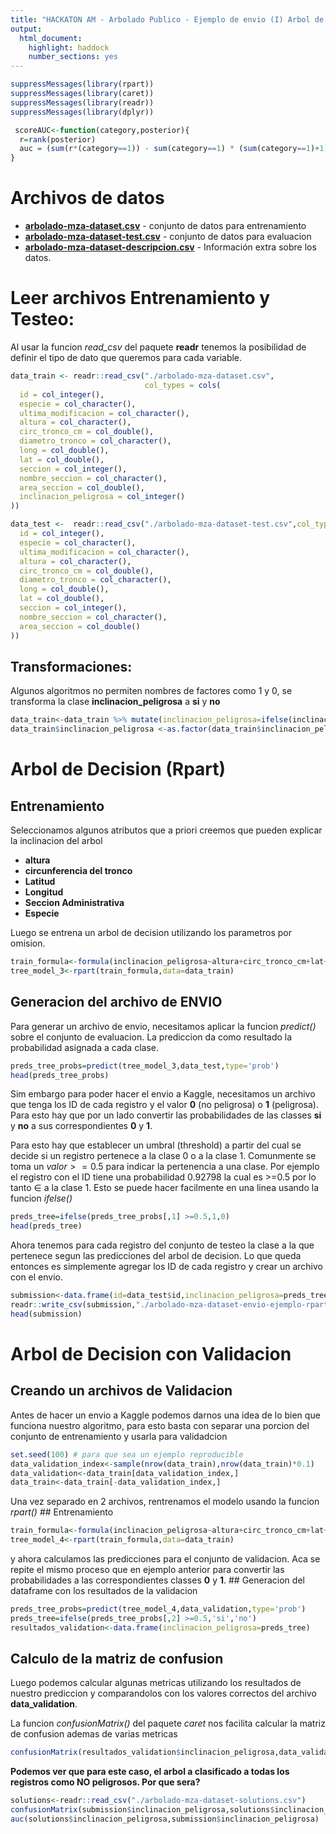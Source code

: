 ```yaml
---
title: "HACKATON AM - Arbolado Publico - Ejemplo de envio (I) Arbol de decision RPART"
output:
  html_document: 
    highlight: haddock
    number_sections: yes
---
```

```r

suppressMessages(library(rpart))
suppressMessages(library(caret))
suppressMessages(library(readr))
suppressMessages(library(dplyr))

```


```r
 scoreAUC<-function(category,posterior){
  r=rank(posterior)
  auc = (sum(r*(category==1)) - sum(category==1) * (sum(category==1)+1)/2) / ( sum(category<1) * sum(category==1));
}
```
# Archivos de datos

* **[arbolado-mza-dataset.csv](https://www.dropbox.com/s/5a0u4h55qnvklhl/arbolado-mza-dataset.csv?dl=1)** - conjunto de datos para entrenamiento
* **[arbolado-mza-dataset-test.csv](https://www.dropbox.com/s/v6nmg1ny47kj9du/arbolado-mza-dataset-test.csv?dl=1)** - conjunto de datos para evaluacion
* **[arbolado-mza-dataset-descripcion.csv](https://www.dropbox.com/s/qvf0frk1ejpu476/arbolado-mza-dataset-descripcion.csv?dl=1)** - Información extra sobre los datos.

# Leer archivos  Entrenamiento y Testeo:

Al usar la funcion *read_csv* del paquete **readr** tenemos la posibilidad de definir el tipo de dato que queremos para cada variable.

```r
data_train <- readr::read_csv("./arbolado-mza-dataset.csv",
                              col_types = cols(
  id = col_integer(),
  especie = col_character(),
  ultima_modificacion = col_character(),
  altura = col_character(),
  circ_tronco_cm = col_double(),
  diametro_tronco = col_character(),
  long = col_double(),
  lat = col_double(),
  seccion = col_integer(),
  nombre_seccion = col_character(),
  area_seccion = col_double(),
  inclinacion_peligrosa = col_integer()
))

data_test <-  readr::read_csv("./arbolado-mza-dataset-test.csv",col_types = cols(
  id = col_integer(),
  especie = col_character(),
  ultima_modificacion = col_character(),
  altura = col_character(),
  circ_tronco_cm = col_double(),
  diametro_tronco = col_character(),
  long = col_double(),
  lat = col_double(),
  seccion = col_integer(),
  nombre_seccion = col_character(),
  area_seccion = col_double()
))

```

## Transformaciones:

Algunos algoritmos no permiten nombres de factores como 1 y 0, se transforma la clase **inclinacion_peligrosa** a **si** y **no**
```r
data_train<-data_train %>% mutate(inclinacion_peligrosa=ifelse(inclinacion_peligrosa=='1','si','no'))
data_train$inclinacion_peligrosa <-as.factor(data_train$inclinacion_peligrosa)
```

# Arbol de Decision (Rpart)
## Entrenamiento

Seleccionamos algunos atributos que a priori creemos que pueden explicar la inclinacion del arbol

* **altura**
* **circunferencia del tronco **
* **Latitud**
* **Longitud**
* **Seccion Administrativa**
* **Especie**

Luego se entrena un arbol de decision utilizando los parametros por omision.

```r
train_formula<-formula(inclinacion_peligrosa~altura+circ_tronco_cm+lat+long+seccion+especie)
tree_model_3<-rpart(train_formula,data=data_train)
```

## Generacion del archivo de ENVIO
Para generar un archivo de envio, necesitamos aplicar la funcion *predict()* sobre el conjunto de evaluacion. La prediccion da como resultado la probabilidad asignada a cada clase. 

```r
preds_tree_probs=predict(tree_model_3,data_test,type='prob')
head(preds_tree_probs)
```

Sim embargo para poder hacer el envio a Kaggle, necesitamos un archivo que tenga los ID de cada registro y el valor **0** (no peligrosa) o **1** (peligrosa). Para esto hay que por un lado convertir las probabilidades de las classes **si** y **no** a sus correspondientes **0** y **1**.  

Para esto hay que establecer un umbral (threshold) a partir del cual se decide si un registro pertenece a la clase 0 o a la clase 1. Comunmente se toma un $valor >=0.5$ para indicar la pertenencia a una clase. Por ejemplo el registro con el ID tiene una probabilidad 0.92798 la cual es >=0.5 por lo tanto $\in$ a la clase 1. Esto se puede hacer facilmente en una linea usando la funcion *ifelse()*


```r
preds_tree=ifelse(preds_tree_probs[,1] >=0.5,1,0)
head(preds_tree)
```
Ahora tenemos para cada registro del conjunto de testeo la clase a la que pertenece segun las predicciones del arbol de decision. Lo que queda entonces es simplemente agregar los ID de cada registro y crear un archivo con el envio. 
```r
submission<-data.frame(id=data_test$id,inclinacion_peligrosa=preds_tree)
readr::write_csv(submission,"./arbolado-mza-dataset-envio-ejemplo-rpart.csv")
head(submission)
```
# Arbol de Decision con Validacion
## Creando un archivos de Validacion
Antes de hacer un envio a Kaggle podemos darnos una idea de lo bien que funciona nuestro algoritmo, para esto basta con separar una porcion del conjunto de entrenamiento y usarla para validadcion
```r
set.seed(100) # para que sea un ejemplo reproducible
data_validation_index<-sample(nrow(data_train),nrow(data_train)*0.1)
data_validation<-data_train[data_validation_index,]
data_train<-data_train[-data_validation_index,]
```

Una vez separado en 2 archivos, rentrenamos el modelo usando la funcion *rpart()*
## Entrenamiento
```r
train_formula<-formula(inclinacion_peligrosa~altura+circ_tronco_cm+lat+long+seccion+especie)
tree_model_4<-rpart(train_formula,data=data_train)
```

y ahora calculamos las predicciones para el conjunto de validacion. Aca se repite el mismo proceso que en ejemplo anterior para convertir las probabilidades a las correspondientes classes **0** y **1**.
## Generacion del dataframe con los resultados de la validacion
```r
preds_tree_probs=predict(tree_model_4,data_validation,type='prob')
preds_tree=ifelse(preds_tree_probs[,2] >=0.5,'si','no')
resultados_validation<-data.frame(inclinacion_peligrosa=preds_tree)
```

## Calculo de la matriz de confusion
Luego podemos calcular algunas metricas utilizando los resultados de nuestro prediccion y comparandolos con los valores correctos del archivo **data_validation**.

La funcion *confusionMatrix()* del paquete *caret* nos facilita calcular la matriz de confusion ademas de varias metricas

```r
confusionMatrix(resultados_validation$inclinacion_peligrosa,data_validation$inclinacion_peligrosa)
```

**Podemos ver que para este caso, el arbol a clasificado a todas los registros como NO peligrosos. Por que sera?**

```r
solutions<-readr::read_csv("./arbolado-mza-dataset-solutions.csv")
confusionMatrix(submission$inclinacion_peligrosa,solutions$inclinacion_peligrosa,mode='everything')
auc(solutions$inclinacion_peligrosa,submission$inclinacion_peligrosa)
```
